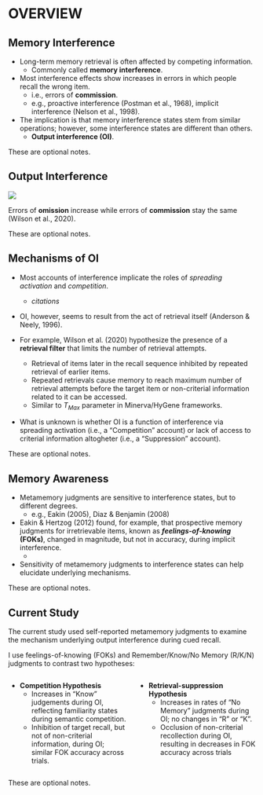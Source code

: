 # OVERVIEW

## Memory Interference

- Long-term memory retrieval is often affected by competing information.
  + Commonly called **memory interference**.

- Most interference effects show increases in errors in which people recall the wrong item.
  + i.e., errors of **commission**.
  + e.g., proactive interference (Postman et al., 1968), implicit interference (Nelson et al., 1998). 

- The implication is that memory interference states stem from similar operations; however, some interference states are different than others.
  + **Output interference (OI)**.

::: {.notes}
These are optional notes.
:::

## Output Interference

![](./img/criss_figs.png)

Errors of **omission** increase while errors of **commission** stay the same (Wilson et al., 2020).

::: {.notes}
These are optional notes.
:::

## Mechanisms of OI

- Most accounts of interference implicate the roles of _spreading activation_ and _competition_.
  + _citations_

- OI, however, seems to result from the act of retrieval itself (Anderson & Neely, 1996).

- For example, Wilson et al. (2020) hypothesize the presence of a **retrieval filter** that limits the number of retrieval attempts.
  + Retrieval of items later in the recall sequence inhibited by repeated retrieval of earlier items.
  + Repeated retrievals cause memory to reach maximum number of retrieval attempts before the target item or non-criterial information related to it can be accessed.
  + Similar to $T_{Max}$ parameter in Minerva/HyGene frameworks.

- What is unknown is whether OI is a function of interference via spreading activation (i.e., a "Competition" account) or lack of access to criterial information altogheter (i.e., a "Suppression" account).

::: {.notes}
These are optional notes.
:::

## Memory Awareness

- Metamemory judgments are sensitive to interference states, but to different degrees.
  + e.g., Eakin (2005), Diaz & Benjamin (2008)

- Eakin & Hertzog (2012) found, for example, that prospective memory judgments for irretrievable items, known as **_feelings-of-knowing_ (FOKs)**, changed in magnitude, but not in accuracy, during implicit interference.
  + 

- Sensitivity of metamemory judgments to interference states can help elucidate underlying mechanisms.

::: {.notes}
These are optional notes.
:::

## Current Study

The current study used self-reported metamemory judgments to examine the mechanism underlying output interference during cued recall.

I use feelings-of-knowing (FOKs) and Remember/Know/No Memory (R/K/N) judgments to contrast two hypotheses:

:::: {.columns}

::: {.column width="50%"}
- **Competition Hypothesis**
  + Increases in "Know" judgements during OI, reflecting familiarity states during semantic competition.
  + Inhibition of target recall, but not of non-criterial information, during OI; similar FOK accuracy across trials.
:::

::: {.column width="50%"}
- **Retrieval-suppression Hypothesis**
  + Increases in rates of "No Memory" judgments during OI; no changes in "R" or "K".
  + Occlusion of non-criterial recollection during OI, resulting in decreases in FOK accuracy across trials
:::
:::: 

::: {.notes}
These are optional notes.
:::

